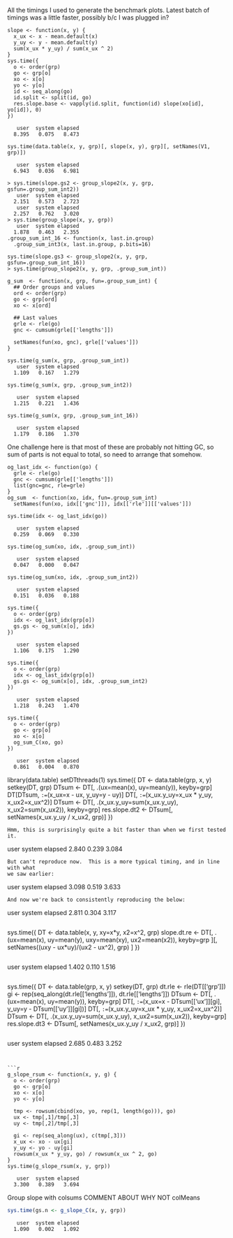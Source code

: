 All the timings I used to generate the benchmark plots.  Latest batch of timings
was a little faster, possibly b/c I was plugged in?

```
slope <- function(x, y) {
  x_ux <- x - mean.default(x)
  y_uy <- y - mean.default(y)
  sum(x_ux * y_uy) / sum(x_ux ^ 2)
}
sys.time({
  o <- order(grp)
  go <- grp[o]
  xo <- x[o]
  yo <- y[o]
  id <- seq_along(go)
  id.split <- split(id, go)
  res.slope.base <- vapply(id.split, function(id) slope(xo[id], yo[id]), 0)
})
```
```
   user  system elapsed 
  8.395   0.075   8.473 
```
```
sys.time(data.table(x, y, grp)[, slope(x, y), grp][, setNames(V1, grp)])
```
```
   user  system elapsed 
  6.943   0.036   6.981 
```
```
> sys.time(slope.gs2 <- group_slope2(x, y, grp, gsfun=.group_sum_int2))
   user  system elapsed 
  2.151   0.573   2.723 
   user  system elapsed 
  2.257   0.762   3.020 
> sys.time(group_slope(x, y, grp))
   user  system elapsed 
  1.878   0.463   2.355 
.group_sum_int_16 <- function(x, last.in.group)
  .group_sum_int3(x, last.in.group, p.bits=16)

sys.time(slope.gs3 <- group_slope2(x, y, grp, gsfun=.group_sum_int_16))
> sys.time(group_slope2(x, y, grp, .group_sum_int))
```
```
g_sum  <- function(x, grp, fun=.group_sum_int) {
  ## Order groups and values
  ord <- order(grp)
  go <- grp[ord]
  xo <- x[ord]

  ## Last values
  grle <- rle(go)
  gnc <- cumsum(grle[['lengths']])

  setNames(fun(xo, gnc), grle[['values']])
}
```
```
sys.time(g_sum(x, grp, .group_sum_int))
   user  system elapsed 
  1.109   0.167   1.279 
```
```
sys.time(g_sum(x, grp, .group_sum_int2))
```
```
   user  system elapsed 
  1.215   0.221   1.436 
```
```
sys.time(g_sum(x, grp, .group_sum_int_16))
```
```
   user  system elapsed 
  1.179   0.186   1.370 
```
One challenge here is that most of these are probably not hitting GC, so sum of
parts is not equal to total, so need to arrange that somehow.
```
og_last_idx <- function(go) {
  grle <- rle(go)
  gnc <- cumsum(grle[['lengths']])
  list(gnc=gnc, rle=grle)
}
og_sum  <- function(xo, idx, fun=.group_sum_int)
  setNames(fun(xo, idx[['gnc']]), idx[['rle']][['values']])
```
```
sys.time(idx <- og_last_idx(go))
```
```
   user  system elapsed 
  0.259   0.069   0.330 
```
```
sys.time(og_sum(xo, idx, .group_sum_int))
```
```
   user  system elapsed 
  0.047   0.000   0.047 
```
```
sys.time(og_sum(xo, idx, .group_sum_int2))
```
```
   user  system elapsed 
  0.151   0.036   0.188 
```
```
sys.time({
  o <- order(grp)
  idx <- og_last_idx(grp[o])
  gs.gs <- og_sum(x[o], idx)
})
```
```
   user  system elapsed 
  1.106   0.175   1.290 
```
```
sys.time({
  o <- order(grp)
  idx <- og_last_idx(grp[o])
  gs.gs <- og_sum(x[o], idx, .group_sum_int2)
})
```
```
   user  system elapsed 
  1.218   0.243   1.470 
```
```
sys.time({
  o <- order(grp)
  go <- grp[o]
  xo <- x[o]
  og_sum_C(xo, go)
})
```
```
   user  system elapsed 
  0.861   0.004   0.870 
```

library(data.table)
setDTthreads(1)
sys.time({
  DT <- data.table(grp, x, y)
  setkey(DT, grp)
  DTsum <- DT[, .(ux=mean(x), uy=mean(y)), keyby=grp]
  DT[DTsum, `:=`(x_ux=x - ux, y_uy=y - uy)]
  DT[, `:=`(x_ux.y_uy=x_ux * y_uy, x_ux2=x_ux^2)]
  DTsum <- DT[, .(x_ux.y_uy=sum(x_ux.y_uy), x_ux2=sum(x_ux2)), keyby=grp]
  res.slope.dt2 <- DTsum[, setNames(x_ux.y_uy / x_ux2, grp)]
})
```
Hmm, this is surprisingly quite a bit faster than when we first tested it.
```
   user  system elapsed 
  2.840   0.239   3.084 
```
But can't reproduce now.  This is a more typical timing, and in line with what
we saw earlier:
```
   user  system elapsed 
  3.098   0.519   3.633 
```
And now we're back to consistently reproducing the below:
```
   user  system elapsed 
  2.811   0.304   3.117 
```
```
sys.time({
  DT <- data.table(x, y, xy=x*y, x2=x^2, grp)
  slope.dt.re <- DT[,
    .(ux=mean(x), uy=mean(y), uxy=mean(xy), ux2=mean(x2)),
    keyby=grp
  ][,
    setNames((uxy - ux*uy)/(ux2 - ux^2), grp)
  ]
})
```
```
   user  system elapsed 
  1.402   0.110   1.516 
```
```
sys.time({
  DT <- data.table(grp, x, y)
  setkey(DT, grp)
  dt.rle <- rle(DT[['grp']])
  gi <- rep(seq_along(dt.rle[['lengths']]), dt.rle[['lengths']])
  DTsum <- DT[, .(ux=mean(x), uy=mean(y)), keyby=grp]
  DT[, `:=`(x_ux=x - DTsum[['ux']][gi], y_uy=y - DTsum[['uy']][gi])]
  DT[, `:=`(x_ux.y_uy=x_ux * y_uy, x_ux2=x_ux^2)]
  DTsum <- DT[, .(x_ux.y_uy=sum(x_ux.y_uy), x_ux2=sum(x_ux2)), keyby=grp]
  res.slope.dt3 <- DTsum[, setNames(x_ux.y_uy / x_ux2, grp)]
})
```
```
   user  system elapsed 
  2.685   0.483   3.252 
```


```r
g_slope_rsum <- function(x, y, g) {
  o <- order(grp)
  go <- grp[o]
  xo <- x[o]
  yo <- y[o]

  tmp <- rowsum(cbind(xo, yo, rep(1, length(go))), go)
  ux <- tmp[,1]/tmp[,3]
  uy <- tmp[,2]/tmp[,3]

  gi <- rep(seq_along(ux), c(tmp[,3]))
  x_ux <- xo - ux[gi]
  y_uy <- yo - uy[gi]
  rowsum(x_ux * y_uy, go) / rowsum(x_ux ^ 2, go)
}
sys.time(g_slope_rsum(x, y, grp))
```
```
   user  system elapsed 
  3.300   0.389   3.694 
```
Group slope with colsums
COMMENT ABOUT WHY NOT colMeans

```r
sys.time(gs.n <- g_slope_C(x, y, grp))
```
```
   user  system elapsed 
  1.090   0.002   1.092 
```


